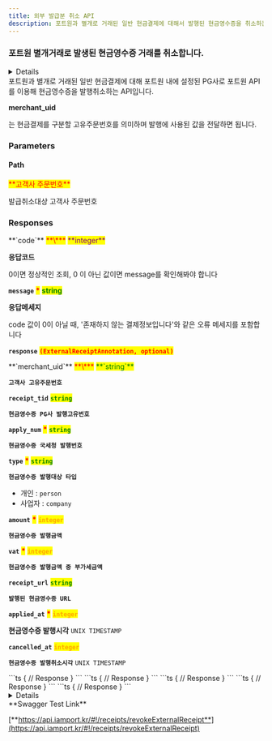 ```yaml
---
title: 외부 발급분 취소 API
description: 포트원과 별개로 거래된 일반 현금결제에 대해서 발행된 현금영수증을 취소하는 API 입니다
---
```



### 포트원 별개거래로 발생된 현금영수증 거래를 취소합니다.

<Details>
<p slot="summary"><strong>지원되는 PG사</strong> 확인하기</p>

- **KG 이니시스**
- **NHN KCP**
- **헥토파이낸셜 (세틀뱅크)**
- **(구) 나이스페이먼츠**
- **KICC**
- **(신) 스마트로**
- **(신) 나이스페이먼츠**
- **웰컴페이먼츠**

</Details>

<Swagger method="delete" path="/receipts/external/{merchant_uid}" baseUrl="https://api.iamport.kr" summary="포트원에서 발급하지 않은 PG발급 거래를 취소합니다.">
<SwaggerDescription>
포트원과 별개로 거래된 일반 현금결제에 대해 포트원 내에 설정된 PG사로 포트원 API를 이용해 현금영수증을 발행취소하는 API입니다. 

**merchant_uid**

는 현금결제를 구분할 고유주문번호를 의미하며 발행에 사용된 값을 전달하면 됩니다.

</SwaggerDescription>

### Parameters

#### Path

<SwaggerParameter name="merchant_uid" type="String" required="true">
<mark style="color:red;">**고객사 주문번호**</mark>

발급취소대상 고객사 주문번호

</SwaggerParameter>

### Responses

<SwaggerResponse status="200: OK" description="성공">
<Tabs>
<Tab title="ExternalReceiptResponse">
**`code`** <mark style="color:red;">**\***</mark> <mark style="color:purple;">**integer**</mark>

**응답코드**

0이면 정상적인 조회, 0 이 아닌 값이면 message를 확인해봐야 합니다

**`message`** <mark style="color:red;">**\***</mark> <mark style="color:green;">**string**</mark>

**응답메세지**

code 값이 0이 아닐 때, '존재하지 않는 결제정보입니다'와 같은 오류 메세지를 포함합니다

**`response`** <mark style="color:red;">**`(ExternalReceiptAnnotation, optional)`**</mark>

</Tab>
</Tabs>

<Tabs>
<Tab title="ExternalReceiptAnnotation">
**`merchant_uid`** <mark style="color:red;">**\***</mark> <mark style="color:green;">**`string`**</mark>

**`고객사 고유주문번호`**

**`receipt_tid`** <mark style="color:green;">**`string`**</mark>

**`현금영수증 PG사 발행고유번호`**

**`apply_num`** <mark style="color:red;">**\***</mark> <mark style="color:green;">**`string`**</mark>

**`현금영수증 국세청 발행번호`**

**`type`** <mark style="color:red;">**\***</mark> <mark style="color:green;">**`string`**</mark>

**`현금영수증 발행대상 타입`**

- 개인 : `person`
- 사업자 : `company`

**`amount`** <mark style="color:red;">**\***</mark> <mark style="color:orange;">**`integer`**</mark>

**`현금영수증 발행금액`**

**`vat`** <mark style="color:red;">**\***</mark> <mark style="color:orange;">**`integer`**</mark>

**`현금영수증 발행금액 중 부가세금액`**

**`receipt_url`** <mark style="color:green;">**`string`**</mark>

**`발행된 현금영수증 URL`**

**`applied_at`** <mark style="color:red;">**\***</mark> <mark style="color:orange;">**`integer`**</mark>

**현금영수증 발행시각** `UNIX TIMESTAMP`

**`cancelled_at`** <mark style="color:orange;">**`integer`**</mark>

**`현금영수증 발행취소시각`** `UNIX TIMESTAMP`

</Tab>
</Tabs>

</SwaggerResponse>

<SwaggerResponse status="400: Bad Request" description="merchant_uid 파라미터가 누락된 경우">
```ts
{
    // Response
}
```

</SwaggerResponse>

<SwaggerResponse status="401: Unauthorized" description="인증 Token이 전달되지 않았거나 유효하지 않은 경우">
```ts
{
    // Response
}
```

</SwaggerResponse>

<SwaggerResponse status="404: Not Found" description="현금영수증 발행된 적이 없는 merchant_uid 에 대해 요청한 경우">
```ts
{
    // Response
}
```

</SwaggerResponse>

<SwaggerResponse status="500: Internal Server Error" description="현금영수증 발행취소에 실패한 경우">
```ts
{
    // Response
}
```

</SwaggerResponse>

<SwaggerResponse status="501: Not Implemented" description="현재 포트원이 현금영수증 관련 지원하지 않는 PG사인 경우">
```ts
{
    // Response
}
```

</SwaggerResponse>
</Swagger>

<Details>
<p slot="summary">Response Model Schema</p>

```
{
  "code": 0,
  "message": "string",
  "response": {
    "merchant_uid": "string",
    "receipt_tid": "string",
    "apply_num": "string",
    "type": "person",
    "amount": 0,
    "vat": 0,
    "receipt_url": "string",
    "applied_at": 0,
    "cancelled_at": 0
  }
}
```

</Details>

<Hint style="success">
**Swagger Test Link**

[**https://api.iamport.kr/#!/receipts/revokeExternalReceipt**](https://api.iamport.kr/#!/receipts/revokeExternalReceipt)
</Hint>
